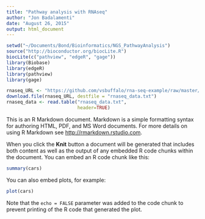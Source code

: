 ```yaml
---
title: "Pathway analysis with RNAseq"
author: "Jon Badalamenti"
date: "August 26, 2015"
output: html_document
---
```


```r
setwd("~/Documents/Bond/Bioinformatics/NGS_PathwayAnalysis")
source("http://bioconductor.org/biocLite.R")
biocLite(c("pathview", "edgeR", "gage"))
library(Biobase)
library(edgeR)
library(pathview)
library(gage)
```

```r
rnaseq_URL <- "https://github.com/vsbuffalo/rna-seq-example/raw/master/results/raw-counts.txt"
download.file(rnaseq_URL, destfile = "rnaseq_data.txt")
rnaseq_data <- read.table("rnaseq_data.txt",
                          header=TRUE)
```



This is an R Markdown document. Markdown is a simple formatting syntax for authoring HTML, PDF, and MS Word documents. For more details on using R Markdown see <http://rmarkdown.rstudio.com>.

When you click the **Knit** button a document will be generated that includes both content as well as the output of any embedded R code chunks within the document. You can embed an R code chunk like this:

```r
summary(cars)
```

You can also embed plots, for example:

```r
plot(cars)
```

Note that the `echo = FALSE` parameter was added to the code chunk to prevent printing of the R code that generated the plot.
